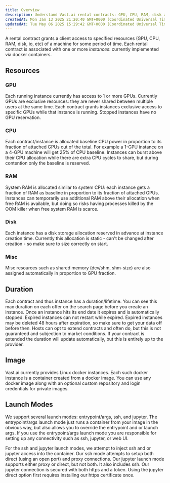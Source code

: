 ```yaml
---
title: Overview
description: Understand Vast.ai rental contracts: GPU, CPU, RAM, disk allocation, duration, Docker images, and launch modes like SSH and Jupyter.
createdAt: Mon Jan 13 2025 21:20:40 GMT+0000 (Coordinated Universal Time)
updatedAt: Tue May 06 2025 15:29:42 GMT+0000 (Coordinated Universal Time)
---
```


A rental contract grants a client access to specified resources (GPU, CPU, RAM, disk, io, etc) of a machine for some period of time.
Each rental contract is associated with one or more *instances*: currently implemented via docker containers.

## Resources

### GPU

Each running instance currently has access to 1 or more GPUs.  Currently GPUs are exclusive resources: they are never shared between multiple users at the same time.  Each contract grants instances exclusive access to specific GPUs while that instance is running.
Stopped instances have no GPU reservation.

### CPU

Each contract/instance is allocated baseline CPU power in proportion to its fraction of attached GPUs out of the total.  For example a 1-GPU instance on a 4-GPU machine will get 25% of CPU baseline.
Instances can burst above their CPU allocation while there are extra CPU cycles to share, but during contention only the baseline is reserved.

### RAM

System RAM is allocated similar to system CPU: each instance gets a fraction of RAM as baseline in proportion to its fraction of attached GPUs.
Instances can temporarily use additional RAM above their allocation when free RAM is available, but doing so risks having processes killed by the OOM killer when free system RAM is scarce.

### Disk

Each instance has a disk storage allocation reserved in advance at instance creation time. Currently this allocation is static - can't be changed after creation - so make sure to size correctly on start.

### Misc

Misc resources such as shared memory (dev/shm, shm-size) are also assigned automatically in proportion to GPU fraction.

## Duration

Each contract and thus instance has a duration/lifetime. You can see this max duration on each offer on the search page before you create an instance.
Once an instance hits its end date it expires and is automatically stopped.  Expired instances can not restart while expired.
Expired instances may be deleted 48 hours after expiration, so make sure to get your data off before then.
Hosts can opt to extend contracts and often do, but this is not guaranteed and subjection to market conditions.
If your contract is extended the duration will update automatically, but this is entirely up to the provider.

## Image

Vast.ai currently provides Linux docker instances. Each such docker instance is a container created from a docker image.
You can use any docker image along with an optional custom repository and login credentials for private images.

## Launch Modes

We support several launch modes: entrypoint/args, ssh, and jupyter.
The entrypoint/args launch mode just runs a container from your image in the obvious way, but also allows you to override the entrypoint and or launch args.
If you use the entrypoint/args launch mode you are responsible for setting up any connectivity such as ssh, jupyter, or web UI.

For the ssh and jupyter launch modes, we attempt to inject ssh and or jupyter access into the container.  Our ssh mode attempts to setup both direct (using an open port) and proxy connections.
Our jupyter launch mode supports either proxy or direct, but not both.  It also includes ssh.  Our jupyter connection is secured with both https and a token.
Using the jupyter direct option first requires installing our https certificate once.
